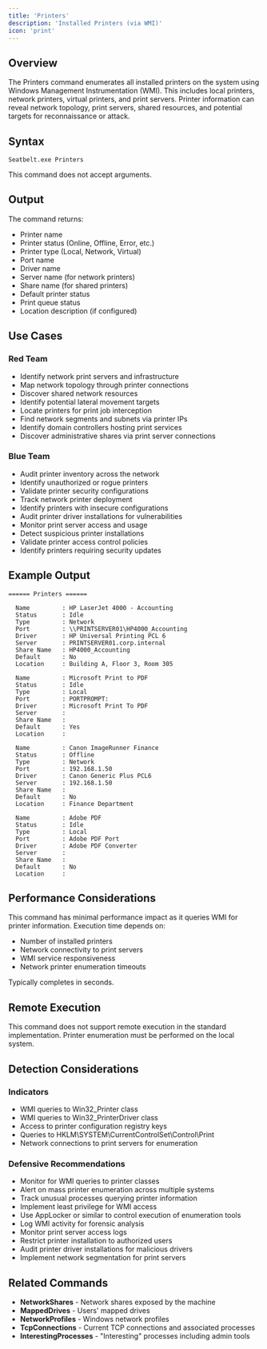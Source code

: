```yaml
---
title: 'Printers'
description: 'Installed Printers (via WMI)'
icon: 'print'
---
```


## Overview

The Printers command enumerates all installed printers on the system using Windows Management Instrumentation (WMI). This includes local printers, network printers, virtual printers, and print servers. Printer information can reveal network topology, print servers, shared resources, and potential targets for reconnaissance or attack.

## Syntax

```
Seatbelt.exe Printers
```

This command does not accept arguments.

## Output

The command returns:
- Printer name
- Printer status (Online, Offline, Error, etc.)
- Printer type (Local, Network, Virtual)
- Port name
- Driver name
- Server name (for network printers)
- Share name (for shared printers)
- Default printer status
- Print queue status
- Location description (if configured)

## Use Cases

### Red Team
- Identify network print servers and infrastructure
- Map network topology through printer connections
- Discover shared network resources
- Identify potential lateral movement targets
- Locate printers for print job interception
- Find network segments and subnets via printer IPs
- Identify domain controllers hosting print services
- Discover administrative shares via print server connections

### Blue Team
- Audit printer inventory across the network
- Identify unauthorized or rogue printers
- Validate printer security configurations
- Track network printer deployment
- Identify printers with insecure configurations
- Audit printer driver installations for vulnerabilities
- Monitor print server access and usage
- Detect suspicious printer installations
- Validate printer access control policies
- Identify printers requiring security updates

## Example Output

```
====== Printers ======

  Name         : HP LaserJet 4000 - Accounting
  Status       : Idle
  Type         : Network
  Port         : \\PRINTSERVER01\HP4000_Accounting
  Driver       : HP Universal Printing PCL 6
  Server       : PRINTSERVER01.corp.internal
  Share Name   : HP4000_Accounting
  Default      : No
  Location     : Building A, Floor 3, Room 305

  Name         : Microsoft Print to PDF
  Status       : Idle
  Type         : Local
  Port         : PORTPROMPT:
  Driver       : Microsoft Print To PDF
  Server       :
  Share Name   :
  Default      : Yes
  Location     :

  Name         : Canon ImageRunner Finance
  Status       : Offline
  Type         : Network
  Port         : 192.168.1.50
  Driver       : Canon Generic Plus PCL6
  Server       : 192.168.1.50
  Share Name   :
  Default      : No
  Location     : Finance Department

  Name         : Adobe PDF
  Status       : Idle
  Type         : Local
  Port         : Adobe PDF Port
  Driver       : Adobe PDF Converter
  Server       :
  Share Name   :
  Default      : No
  Location     :
```

## Performance Considerations

This command has minimal performance impact as it queries WMI for printer information. Execution time depends on:
- Number of installed printers
- Network connectivity to print servers
- WMI service responsiveness
- Network printer enumeration timeouts

Typically completes in seconds.

## Remote Execution

This command does not support remote execution in the standard implementation. Printer enumeration must be performed on the local system.

## Detection Considerations

### Indicators
- WMI queries to Win32_Printer class
- WMI queries to Win32_PrinterDriver class
- Access to printer configuration registry keys
- Queries to HKLM\SYSTEM\CurrentControlSet\Control\Print
- Network connections to print servers for enumeration

### Defensive Recommendations
- Monitor for WMI queries to printer classes
- Alert on mass printer enumeration across multiple systems
- Track unusual processes querying printer information
- Implement least privilege for WMI access
- Use AppLocker or similar to control execution of enumeration tools
- Log WMI activity for forensic analysis
- Monitor print server access logs
- Restrict printer installation to authorized users
- Audit printer driver installations for malicious drivers
- Implement network segmentation for print servers

## Related Commands

- **NetworkShares** - Network shares exposed by the machine
- **MappedDrives** - Users' mapped drives
- **NetworkProfiles** - Windows network profiles
- **TcpConnections** - Current TCP connections and associated processes
- **InterestingProcesses** - "Interesting" processes including admin tools

